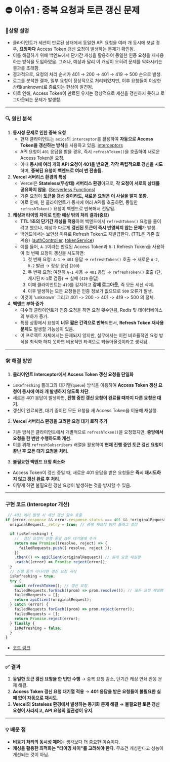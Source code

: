 # ⛔ 이슈1 : 중복 요청과 토큰 갱신 문제

### 📝상황 설명

- 클라이언트가 세션이 만료된 상태에서 동일한 API 요청을 여러 개 동시에 보낼 경우, **요청마다** Access Token 갱신 요청이 발생하는 문제가 확인됨.
- 이를 해결하기 위해 백엔드에서 단기간 캐싱을 활용하여 동일한 인증 요청을 재사용하는 방식을 도입하였음. 그러나, 예상과 달리 이 캐싱이 오히려 문제를 악화시키는 결과를 초래함.
- 결과적으로, 요청의 처리 순서가 401 → 200 → 401 → 419 → 500 순으로 발생.
- 로그를 분석한 결과, 일부 요청이 정상적으로 처리되었지만, 이후 요청들이 이상한 상태(unknown)로 종료되는 현상이 발견됨.
- 이로 인해, Access Token이 만료된 유저는 정상적으로 세션을 갱신하지 못하고 로그아웃되는 문제가 발생함.

---

### 🔍 원인 분석

1. **동시성 문제로 인한 중복 요청**
    - 현재 클라이언트는 `axios`의 `interceptor`를 활용하여 **자동으로 Access Token을 갱신하는 방식**을 사용하고 있음. [interceptors](https://github.com/LeeHyunWoo2/KIN-Web/blob/91d4f3990e491488c4032d4aa65e016fcc7aadb1/frontend/src/lib/interceptors.js#L27)
    - API 요청이 `401` 응답을 받을 경우, 즉시 `refreshToken()`을 호출하여 새로운 Access Token을 요청.
    - 이때 **동시에 여러 개의 API 요청이 401을 받으면, 각각 독립적으로 갱신을 시도**하며, **중복된 요청이 백엔드로 여러 번 전송됨.**
2. **Vercel 서버리스 환경의 특성**
    - Vercel은 **Stateless(무상태) 서버리스 환경**이므로, **각 요청이 서로의 상태를 공유하지 않음**. ([Serverless Functions](https://vercel.com/guides/npm-run-start-not-working#serverless-functions))
    - 기존 요청이 **토큰을 갱신 중이라도, 새로운 요청은 이 사실을 알지 못함**.
    - 이로 인해, 한 클라이언트가 동시에 여러 API를 호출하면, 동일한 `refreshToken()` 요청이 백엔드로 반복해서 전달됨.
3. **캐싱과 타이밍 차이로 인한 예상 밖의 처리 결과(중요)**
    - **TTL 1초의 단기간 캐싱을 적용**하여 백엔드에서 `refreshToken()` 요청을 줄이려고 했으나, 예상과 다르게 **갱신된 토큰이 즉시 반영되지 않는 문제**가 발생.
    - 백엔드에서는 보안상 이유로 Refresh Token도 재발급한다. (TTL은 기존 값 계승) ([authController](https://github.com/LeeHyunWoo2/KIN-Web/blob/91d4f3990e491488c4032d4aa65e016fcc7aadb1/backend/controllers/user/authController.js#L85), [tokenService](https://github.com/LeeHyunWoo2/KIN-Web/blob/91d4f3990e491488c4032d4aa65e016fcc7aadb1/backend/services/user/tokenService.js#L15))
    - 예를 들어, `A-1`이라는 만료된 Access Token과 `R-1` Refresh Token을 사용하여 첫 번째 요청이 갱신을 시도하면:
      1. 첫 번째 요청: `A-1` → `401` 응답 → `refreshToken()` 호출 → 새로운 `A-2`, `R-2` 발급 → 정상 응답 (`200`)
      2. 두 번째 요청: 여전히 `A-1` 사용 → `401` 응답 → `refreshToken()` 호출 (단, 캐시된 `R-1`로 검증) → 실패 (`419` 응답)
      3. 이때 클라이언트는 `419`를 감지하고 **강제 로그아웃**, 즉 모든 세션 삭제.
      4. 이후 발생하는 모든 요청들은 인증 정보가 없으므로 `500` 오류가 발생.
    - 이것이 'unknown' 그리고 401 -> 200 -> 401 -> 419 -> 500 의 정체.
4. **백엔드 부하 증가**
    - 다수의 클라이언트가 인증 요청을 하면 요청 횟수만큼, Redis 및 데이터베이스의 부하가 증가.
    - 특정 상황에서 요청이 **너무 짧은 간격으로 반복**되면서, **Refresh Token 재사용 문제**도 발생할 가능성이 있음.
    - 이 프로젝트 자체에서는 문제되지 않지만, 실무에서는 이런 비효율적인 요청 방식을 최적화 하지 못하면 비용적인 타격으로 되돌아올것이라고 생각됨.

---

### 🛠️ 해결 방안

1. **클라이언트 Interceptor에서 Access Token 갱신 요청을 단일화**
 - `isRefreshing` 플래그와 대기열(`queue`) 방식을 이용하여 **Access Token 갱신 요청이 동시에 여러 개 발생하지 않도록 차단**.
 - 새로운 401 응답이 발생하면, **진행 중인 갱신 요청이 완료될 때까지 다른 요청은 대기**.
 - 갱신이 완료되면, 대기 중이던 모든 요청을 새 Access Token을 이용해 재실행.

2. **Vercel 서버리스 환경을 고려한 요청 대기 로직 추가**
 - 기존 방식은 클라이언트에서 개별적으로 `refreshToken()`을 요청했지만, **중앙에서 요청을 한 번만 수행하도록 개선**.
 - 이를 위해 `refreshSubscribers` 배열을 활용하여 **현재 진행 중인 토큰 갱신 요청이 끝난 후 모든 대기 요청을 처리**.

3. **불필요한 백엔드 요청 최소화**
 - Access Token이 갱신 중일 때, 새로운 401 응답을 받은 요청들은 **즉시 재시도하지 않고 갱신 완료 후 처리**.
 - 이렇게 하면 불필요한 갱신 요청이 발생하는 것을 방지할 수 있음.

---

### 구현 코드 (Interceptor 개선)

```js filename="interceptors.js" {5-12} copy
 // 401 에러 발생 시 세션 갱신 함수 호출
if (error.response && error.response.status === 401 && !originalRequest._retry) {
  originalRequest._retry = true; // 중복 재요청 방지 플래그 설정

  if (isRefreshing) {
    //  갱신 요청이 진행 중일 경우 대기열에 추가
    return new Promise((resolve, reject) => {
      failedRequests.push({ resolve, reject });
    })
    .then(() => apiClient(originalRequest)) // 원래 요청 재실행
    .catch((error) => Promise.reject(error));
  }
  // 진행 중이 아니라면 갱신 요청 시작
  isRefreshing = true;
  try {
    await refreshToken(); // 갱신 요청
    failedRequests.forEach((prom) => prom.resolve()); // 모든 요청 재실행
    failedRequests = [];
    return apiClient(originalRequest);
  } catch (error) {
    failedRequests.forEach((prom) => prom.reject(error));
    failedRequests = [];
    return Promise.reject(error);
  } finally {
    isRefreshing = false;
  }
}

```

 - [코드 링크](https://github.com/LeeHyunWoo2/KIN-Web/blob/91d4f3990e491488c4032d4aa65e016fcc7aadb1/frontend/src/lib/interceptors.js#L32)

---

### ✅ 결과

1. **동일한 토큰 갱신 요청을 한 번만 수행** → 중복 요청 감소, 단기간 캐싱 연쇄 반응 문제 해결.
2. **Access Token 갱신 요청 대기열 적용** → **401 응답을 받은 요청들이 불필요한 실패 없이 자동으로 재시도**.
3. **Vercel의 Stateless 환경에서 발생하는 동기화 문제 해결** → **불필요한 토큰 갱신 요청이 사라지고, API 요청의 일관성이 유지**.

---

### 💡 배운 점

- **비동기 처리의 동시성 제어**는 생각보다 더 중요한 이슈이다.
- **캐싱을 활용한 최적화는 "타이밍 차이"를 고려해야 한다**. 무조건 캐싱한다고 성능이 개선되는 것이 아님.